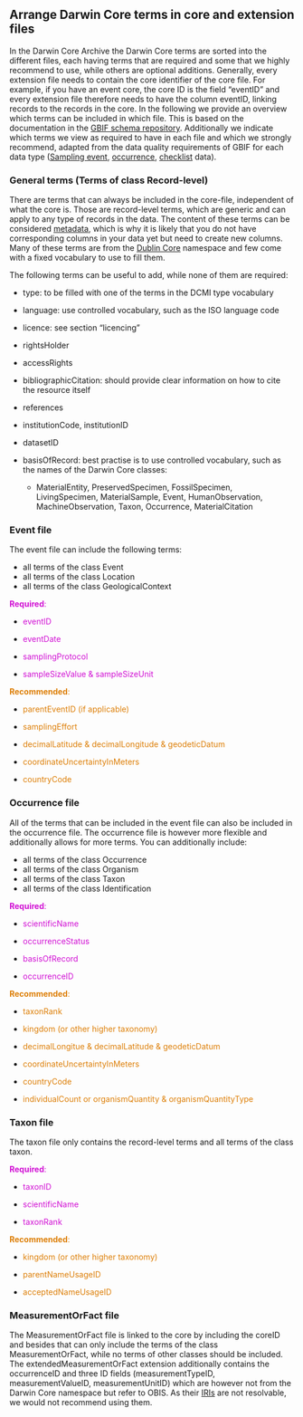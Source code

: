 ## Arrange Darwin Core terms in core and extension files

In the Darwin Core Archive the Darwin Core terms are sorted into the different files, each having terms that are required and some that we highly recommend to use, while others are optional additions. Generally, every extension file needs to contain the core identifier of the core file. For example, if you have an event core, the core ID is the field "eventID" and every extension file therefore needs to have the column eventID, linking records to the records in the core. In the following we provide an overview which terms can be included in which file. This is based on the documentation in the [GBIF schema repository](https://rs.gbif.org/extensions.html). Additionally we indicate which terms we view as required to have in each file and which we strongly recommend, adapted from the data quality requirements of GBIF for each data type ([Sampling event](https://www.gbif.org/data-quality-requirements-sampling-events), [occurrence](https://www.gbif.org/data-quality-requirements-occurrences), [checklist](https://www.gbif.org/data-quality-requirements-checklists) data).

### General terms (Terms of class Record-level)

There are terms that can always be included in the core-file, independent of what the core is. Those are record-level terms, which are generic and can apply to any type of records in the data. The content of these terms can be considered [metadata](#metadata), which is why it is likely that you do not have corresponding columns in your data yet but need to create new columns. Many of these terms are from the [Dublin Core](#dublincore) namespace and few come with a fixed vocabulary to use to fill them.

The following terms can be useful to add, while none of them are required:

-   type: to be filled with one of the terms in the DCMI type vocabulary

-   language: use controlled vocabulary, such as the ISO language code

-   licence: see section "licencing"

-   rightsHolder

-   accessRights

-   bibliographicCitation: should provide clear information on how to cite the resource itself

-   references

-   institutionCode, institutionID

-   datasetID

-   basisOfRecord: best practise is to use controlled vocabulary, such as the names of the Darwin Core classes:

    -   MaterialEntity, PreservedSpecimen, FossilSpecimen, LivingSpecimen, MaterialSample, Event, HumanObservation, MachineObservation, Taxon, Occurrence, MaterialCitation

### Event file

The event file can include the following terms:

-   all terms of the class Event
-   all terms of the class Location
-   all terms of the class GeologicalContext

:::{.examplebox}
<span style="color: #d111d4ff;">**Required**:</span>

- <span style="color: #d111d4ff;">eventID</span>

- <span style="color: #d111d4ff;">eventDate</span>

- <span style="color: #d111d4ff;">samplingProtocol</span>

- <span style="color: #d111d4ff;">sampleSizeValue & sampleSizeUnit</span> 


<span style="color: #dd7f08ff;">**Recommended**:</span>

- <span style="color: #dd7f08ff;">parentEventID (if applicable)</span>

- <span style="color: #dd7f08ff;">samplingEffort</span>

- <span style="color: #dd7f08ff;">decimalLatitude & decimalLongitude & geodeticDatum</span>

- <span style="color: #dd7f08ff;">coordinateUncertaintyInMeters</span>

- <span style="color: #dd7f08ff;">countryCode</span>

:::

### Occurrence file

All of the terms that can be included in the event file can also be included in the occurrence file. The occurrence file is however more flexible and additionally allows for more terms. You can additionally include:

- all terms of the class Occurrence
- all terms of the class Organism
- all terms of the class Taxon
- all terms of the class Identification

:::{.examplebox}
<span style="color: #d111d4ff;">**Required**:</span>

- <span style="color: #d111d4ff;">scientificName</span>

- <span style="color: #d111d4ff;">occurrenceStatus</span>

- <span style="color: #d111d4ff;">basisOfRecord</span>

- <span style="color: #d111d4ff;">occurrenceID</span>


<span style="color: #dd7f08ff;">**Recommended**:</span>

- <span style="color: #dd7f08ff;">taxonRank</span>

- <span style="color: #dd7f08ff;">kingdom (or other higher taxonomy)</span>

- <span style="color: #dd7f08ff;">decimalLongitue & decimalLatitude & geodeticDatum</span>

- <span style="color: #dd7f08ff;">coordinateUncertaintyInMeters</span>

- <span style="color: #dd7f08ff;">countryCode</span>

- <span style="color: #dd7f08ff;">individualCount or organismQuantity & organismQuantityType</span>

:::

### Taxon file

The taxon file only contains the record-level terms and all terms of the class taxon. 

:::{.examplebox}
<span style="color: #d111d4ff;">**Required**:</span> 

- <span style="color: #d111d4ff;">taxonID</span>

- <span style="color: #d111d4ff;">scientificName</span>

- <span style="color: #d111d4ff;">taxonRank</span>


<span style="color: #dd7f08ff;">**Recommended**:</span>

- <span style="color: #dd7f08ff;">kingdom (or other higher taxonomy)</span>

- <span style="color: #dd7f08ff;">parentNameUsageID</span>

- <span style="color: #dd7f08ff;">acceptedNameUsageID</span>

:::

### MeasurementOrFact file

The MeasurementOrFact file is linked to the core by including the coreID and besides that can only include the terms of the class MeasurementOrFact, while no terms of other classes should be included. The extendedMeasurementOrFact extension additionally contains the occurrenceID and three ID fields (measurementTypeID, measurementValueID, measurementUnitID) which are however not from the Darwin Core namespace but refer to OBIS. As their [IRIs](#URI) are not resolvable, we would not recommend using them. 

<div>